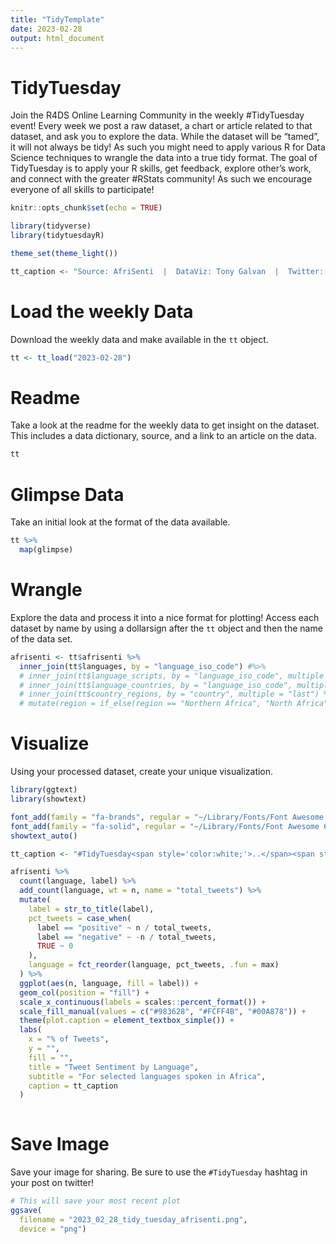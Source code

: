```yaml
---
title: "TidyTemplate"
date: 2023-02-28
output: html_document
---
```


# TidyTuesday

Join the R4DS Online Learning Community in the weekly #TidyTuesday event!
Every week we post a raw dataset, a chart or article related to that dataset, and ask you to explore the data.
While the dataset will be “tamed”, it will not always be tidy! As such you might need to apply various R for Data Science techniques to wrangle the data into a true tidy format.
The goal of TidyTuesday is to apply your R skills, get feedback, explore other’s work, and connect with the greater #RStats community!
As such we encourage everyone of all skills to participate!

```r

knitr::opts_chunk$set(echo = TRUE)

library(tidyverse)
library(tidytuesdayR)

theme_set(theme_light())

tt_caption <- "Source: AfriSenti  |  DataViz: Tony Galvan  |  Twitter: @GDataScience1  |  #TidyTuesday"

```

# Load the weekly Data

Download the weekly data and make available in the `tt` object.

```r

tt <- tt_load("2023-02-28")

```


# Readme

Take a look at the readme for the weekly data to get insight on the dataset.
This includes a data dictionary, source, and a link to an article on the data.

```r

tt

```


# Glimpse Data

Take an initial look at the format of the data available.

```r

tt %>% 
  map(glimpse)

```

# Wrangle

Explore the data and process it into a nice format for plotting! Access each dataset by name by using a dollarsign after the `tt` object and then the name of the data set.

```r

afrisenti <- tt$afrisenti %>%
  inner_join(tt$languages, by = "language_iso_code") #%>%
  # inner_join(tt$language_scripts, by = "language_iso_code", multiple = "all") %>%
  # inner_join(tt$language_countries, by = "language_iso_code", multiple = "all") %>%
  # inner_join(tt$country_regions, by = "country", multiple = "last") %>%
  # mutate(region = if_else(region == "Northern Africa", "North Africa", region))

```


# Visualize

Using your processed dataset, create your unique visualization.

```r

library(ggtext)
library(showtext)

font_add(family = "fa-brands", regular = "~/Library/Fonts/Font Awesome 6 Brands-Regular-400.otf")
font_add(family = "fa-solid", regular = "~/Library/Fonts/Font Awesome 6 Free-Solid-900.otf")
showtext_auto()

tt_caption <- "#TidyTuesday<span style='color:white;'>..</span><span style='font-family:fa-solid;color:#000000;'>&#xf0ce;</span><span style='color:white;'>.</span><span style='color:#000000;'>AfriSenti</span><span style='color:white;'>..</span><span style='font-family:fa-brands;color:#000000;'>&#xf099;</span><span style='color:white;'>.</span><span style='color:#000000;'>@GDataScience1</span><span style='color:white;'>..</span><span style='font-family:fa-brands;color:#000000;'>&#xf09b;</span><span style='color:white;'>.</span><span style='color:#000000;'>GDataScience</span><span style='color:white;'>..</span>"

afrisenti %>%
  count(language, label) %>%
  add_count(language, wt = n, name = "total_tweets") %>%
  mutate(
    label = str_to_title(label),
    pct_tweets = case_when(
      label == "positive" ~ n / total_tweets,
      label == "negative" ~ -n / total_tweets,
      TRUE ~ 0
    ),
    language = fct_reorder(language, pct_tweets, .fun = max)
  ) %>%
  ggplot(aes(n, language, fill = label)) +
  geom_col(position = "fill") +
  scale_x_continuous(labels = scales::percent_format()) +
  scale_fill_manual(values = c("#983628", "#FCFF4B", "#00A878")) +
  theme(plot.caption = element_textbox_simple()) +
  labs(
    x = "% of Tweets",
    y = "",
    fill = "",
    title = "Tweet Sentiment by Language",
    subtitle = "For selected languages spoken in Africa",
    caption = tt_caption
  )
  
```

# Save Image

Save your image for sharing. Be sure to use the `#TidyTuesday` hashtag in your post on twitter! 

```r

# This will save your most recent plot
ggsave(
  filename = "2023_02_28_tidy_tuesday_afrisenti.png",
  device = "png")

```
